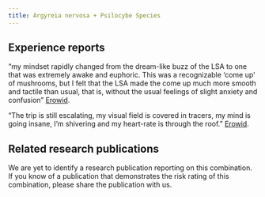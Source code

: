 ---
title: Argyreia nervosa + Psilocybe Species
---
## Experience reports

“my mindset rapidly changed from the dream-like buzz of the LSA to one that was extremely awake and euphoric. This was a recognizable ‘come up’ of mushrooms, but I felt that the LSA made the come up much more smooth and tactile than usual, that is, without the usual feelings of slight anxiety and confusion” [Erowid](https://erowid.org/experiences/exp.php?ID=35286).

“The trip is still escalating, my visual field is covered in tracers, my mind is going insane, I’m shivering and my heart-rate is through the roof.” [Erowid](https://erowid.org/experiences/exp.php?ID=114719).



## Related research publications

We are yet to identify a research publication reporting on this combination. If you know of a publication that demonstrates the risk rating of this combination, please share the publication with us.
